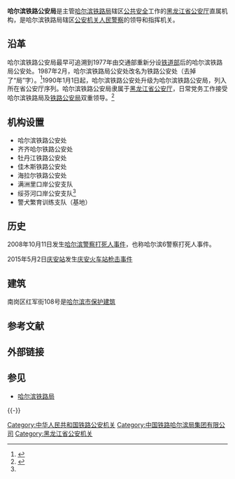 {{expand|time=2015-06-18T07:18:24+00:00}}

{{Infobox PRCG |color=darkblue
|机构名称=哈尔滨铁路公安局
|标志1=Police Badge,P.R.China.svg
|标志1说明=[[中华人民共和国人民警察警徽|中华人民共和国人民警察警徽]]
|标志2=Red star.svg
|标志2说明=[[s:国务院关于国家行政机关和企业事业单位社会团体印章管理的规定|1999年规定]]：[[印章|印章]][[直径|直径]]?厘米，中央刊[[五角星|五角星]]，由?制发。
|职位1=[[局长|局长]]
|职位2=[[党委书记|党委书记]]
|人员1=?
|人员2=?
|衔级1=
|业务上级=[[公安部铁路公安局|公安部铁路公安局]]
|组织上级=[[黑龙江省公安厅|黑龙江省公安厅]]
|机构类型=[[黑龙江省公安厅|黑龙江省公安厅]]直属机构<br />[[哈尔滨铁路局|哈尔滨铁路局]]辖区[[公安机关|公安机关]]
|行政级别=副地厅级
|时期1=1975年－1987年
|机构1={{Flagicon|PRC}} 哈尔滨铁路局公安处
|时期2=1990年至今
|机构2={{Flagicon|PRC}} '''哈尔滨铁路公安局'''
|地址1=[[哈尔滨|哈尔滨]][[南岗区|南岗区]]红军街108号
|官网=[哈尔滨铁路公安局]
}}

'''哈尔滨铁路公安局'''是主管[[哈尔滨铁路局|哈尔滨铁路局]]辖区[[公共安全|公共安全]]工作的[[黑龙江省公安厅|黑龙江省公安厅]]直属机构，是哈尔滨铁路局辖区[[公安机关|公安机关]][[人民警察|人民警察]]的领导和指挥机关。

==沿革==
哈尔滨铁路公安局最早可追溯到1977年由交通部重新分设[[铁道部|铁道部]]后的哈尔滨铁路局公安处。1987年2月，哈尔滨铁路局公安处改名为铁路公安处（去掉了“局”字）。<ref>{{cite book |title=辽宁省志: 公安志 |author=|publisher=辽宁科学技术出版社 |year=1999 |page=116 |ISBN =}}</ref>1990年1月1日起，哈尔滨铁路公安处升级为哈尔滨铁路公安局，列入所在省公安厅序列。哈尔滨铁路公安局隶属于[[黑龙江省公安厅|黑龙江省公安厅]]，日常党务工作接受哈尔滨铁路局及[[铁路公安局|铁路公安局]]双重领导。<ref name=a>{{cite book |title=黑龍江省誌: 公安志 |publisher=黑龙江人民出版社 |year= 2001 |page=147 |ISBN =}}</ref>

== 机构设置 ==
* 哈尔滨铁路公安处
* 齐齐哈尔铁路公安处
* 牡丹江铁路公安处
* 佳木斯铁路公安处
* 海拉尔铁路公安处
* 满洲里口岸公安支队
* 绥芬河口岸公安支队<ref name=a/>
* 警犬繁育训练支队（基地）

==历史==
2008年10月11日发生[[哈尔滨警察打死人事件|哈尔滨警察打死人事件]]，也称哈尔滨6警察打死人事件。

2015年5月2日[[庆安站|庆安站]]发生[[庆安火车站枪击事件|庆安火车站枪击事件]]

==建筑==
南岗区红军街108号是[[哈尔滨市保护建筑|哈尔滨市保护建筑]]

== 参考文献 ==
{{Reflist}}

== 外部链接 ==

== 参见 ==
* [[哈尔滨铁路局|哈尔滨铁路局]]

{{-}}
{{哈尔滨铁路局}}

[[Category:中华人民共和国铁路公安机关|Category:中华人民共和国铁路公安机关]]
[[Category:中国铁路哈尔滨局集团有限公司|Category:中国铁路哈尔滨局集团有限公司]]
[[Category:黑龙江省公安机关|Category:黑龙江省公安机关]]